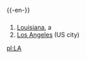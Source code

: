 {{-en-}}

==={{Abbreviation}}===
#[[Louisiana]], a {{USstate}}
#[[Los Angeles]] (US city)

[[pl:LA]]